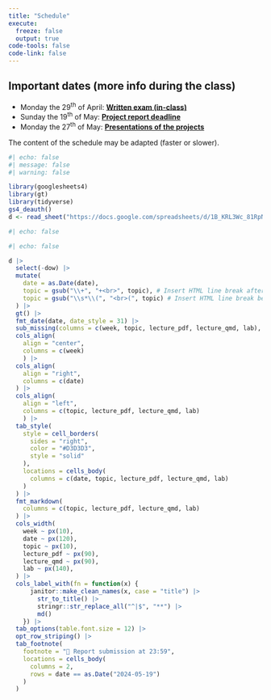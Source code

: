 ```yaml
---
title: "Schedule"
execute: 
  freeze: false
  output: true
code-tools: false
code-link: false
---
```


::: {.callout-important}

## Important dates (more info during the class)
- Monday the 29^th^ of April: **[Written exam (in-class)]{.underline}**
- Sunday the 19^th^ of May: **[Project report deadline]{.underline}**
- Monday the 27^th^ of May: **[Presentations of the projects]{.underline}**
:::

::: callout-note
The content of the schedule may be adapted (faster or slower).
:::

```r
#| echo: false
#| message: false
#| warning: false

library(googlesheets4)
library(gt)
library(tidyverse)
gs4_deauth()
d <- read_sheet("https://docs.google.com/spreadsheets/d/1B_KRL3Wc_81RpNvD6eNxGdaTFazhuqOpqQUyHmh1gqo/edit?usp=sharing")
```


```r
#| echo: false

#| echo: false

d |>
  select(-dow) |>
  mutate(
    date = as.Date(date),
    topic = gsub("\\+", "+<br>", topic), # Insert HTML line break after +
    topic = gsub("\\s*\\(", "<br>(", topic) # Insert HTML line break before opening parenthesis
  ) |>
  gt() |>
  fmt_date(date, date_style = 31) |>
  sub_missing(columns = c(week, topic, lecture_pdf, lecture_qmd, lab), missing_text = "") |>
  cols_align(
    align = "center", 
    columns = c(week)
    ) |>
  cols_align(
    align = "right",
    columns = c(date)
  ) |>
  cols_align(
    align = "left", 
    columns = c(topic, lecture_pdf, lecture_qmd, lab)
    ) |>
  tab_style(
    style = cell_borders(
      sides = "right",
      color = "#D3D3D3",
      style = "solid"
    ),
    locations = cells_body(
      columns = c(date, topic, lecture_pdf, lecture_qmd, lab)
    )
  ) |>
  fmt_markdown(
    columns = c(topic, lecture_pdf, lecture_qmd, lab)
  ) |>
  cols_width(
    week ~ px(10),
    date ~ px(120), 
    topic ~ px(10),
    lecture_pdf ~ px(90),
    lecture_qmd ~ px(90),
    lab ~ px(140),
  ) |>
  cols_label_with(fn = function(x) {
      janitor::make_clean_names(x, case = "title") |>
        str_to_title() |>
        stringr::str_replace_all("^|$", "**") |>
        md()
    }) |>
  tab_options(table.font.size = 12) |>
  opt_row_striping() |>
  tab_footnote(
    footnote = "📩 Report submission at 23:59",
    locations = cells_body(
      columns = 2,
      rows = date == as.Date("2024-05-19")
    )
  )

```